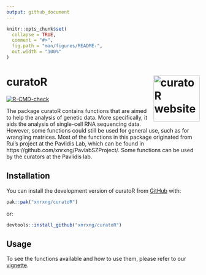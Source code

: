 ```yaml
---
output: github_document
---
```


<!-- README.md is generated from README.Rmd. Please edit that file -->

```r
knitr::opts_chunk$set(
  collapse = TRUE,
  comment = "#>",
  fig.path = "man/figures/README-",
  out.width = "100%"
)
```

# curatoR <a href="https://xnrxng.github.io/curatoR/"><img src="man/figures/logo.png" align="right" height="120" alt="curatoR website" /></a>

<!-- badges: start -->
[![R-CMD-check](https://github.com/xnrxng/curatoR/actions/workflows/R-CMD-check.yaml/badge.svg)](https://github.com/xnrxng/curatoR/actions/workflows/R-CMD-check.yaml)
<!-- badges: end -->

The package curatoR contains functions that are aimed to help the analysis of genetic data. More specifically, it aids the analysis of single-cell RNA sequencing data. However, some functions could still be used for general use, such as for wrangling matrices. Most of the functions in this package originated from Rui's project at the Pavlidis Lab, which can be found in https://github.com/xnrxng/PavlabSZProject/. Some functions can be used by the curators at the Pavlidis lab.

## Installation

You can install the development version of curatoR from [GitHub](https://github.com/xnrxng/curatoR) with:

``` r
pak::pak("xnrxng/curatoR")
```

or:

``` r
devtools::install_github("xnrxng/curatoR")
```

## Usage

To see the functions available and how to use them, please refer to our [vignette](https://xnrxng.github.io/curatoR/).
